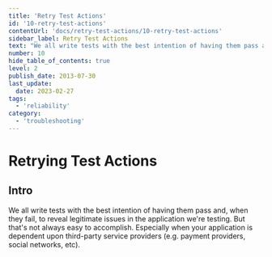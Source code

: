 ```yaml
---
title: 'Retry Test Actions'
id: '10-retry-test-actions'
contentUrl: 'docs/retry-test-actions/10-retry-test-actions'
sidebar_label: Retry Test Actions
text: "We all write tests with the best intention of having them pass and, when they fail, to reveal legitimate issues in the application we're testing. But that's not always easy to accomplish. Especially when your application is dependent upon third-party service providers (e.g. payment providers, social networks, etc)."
number: 10
hide_table_of_contents: true
level: 2
publish_date: 2013-07-30
last_update:
  date: 2023-02-27
tags:
  - 'reliability'
category:
  - 'troubleshooting'
---
```


# Retrying Test Actions

## Intro

We all write tests with the best intention of having them pass and, when they fail, to reveal legitimate issues in the application we're testing. But that's not always easy to accomplish. Especially when your application is dependent upon third-party service providers (e.g. payment providers, social networks, etc).


<DropdownMarkdown folderName='10-retry-test-actions' />
